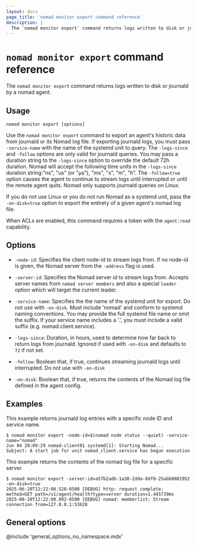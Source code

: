 ```yaml
---
layout: docs
page_title: 'nomad monitor export command reference'
description: |
  The `nomad monitor export` command returns logs written to disk or journald by a nomad agent.
---
```


# `nomad monitor export` command reference

The `nomad monitor export` command returns logs written to disk or journald by a nomad agent.

## Usage

```plaintext
nomad monitor export [options]
```

Use the `nomad monitor export` command to export an agent's historic data
from journald or its Nomad log file. If exporting journald logs, you must
pass `-service-name` with the name of the systemd unit to query.
The `-logs-since` and `-follow` options are only valid for journald queries.
You may pass a duration string to the `-logs-since` option to override the
default 72h duration. Nomad will accept the following time units in the
`-logs-since` duration string:"ns", "us" (or "µs"), "ms", "s", "m", "h".
The `-follow=true` option causes the agent to continue to stream logs until
interrupted or until the remote agent quits. Nomad only supports journald
queries on Linux.

If you do not use Linux or you do not run Nomad as a systemd unit, pass the
`-on-disk=true` option to export the entirety of a given agent's nomad log file.

When ACLs are enabled, this command requires a token with the `agent:read`
capability.

## Options

- `-node-id`: Specifies the client node-id to stream logs from. If no
  node-id is given, the Nomad server from the `-address` flag is used.

- `-server-id`: Specifies the Nomad server id to stream logs from. Accepts
  server names from `nomad server members` and also a special `leader` option
  which will target the current leader.

- `-service-name`: Specifies the the name of the systemd unit for export.
  Do not use with `-on-disk`. Must include 'nomad' and conform to systemd
  naming conventions. You may provide the full systemd file name
  or omit the suffix. If your service name includes a '.', you must include
  a valid suffix (e.g. nomad.client.service).
  
- `-logs-since`: Duration, in hours, used to determine how far back to return
  logs from journald. Ignored if used with `-on-disk` and defaults to `72` if
  not set.

- `-follow`: Boolean that, if true, continues streaming journald logs until
  interrupted. Do not use with `-on-disk`
  
- `-on-disk`: Boolean that, if true, returns the contents of the Nomad log file
  defined in the agent config.

## Examples

This example returns journald log entries with a specific node ID and service name.

```shell-session
$ nomad monitor export -node-id=$(nomad node status --quiet) -service-name="nomad"
Jun 04 20:09:29 nomad-client01 systemd[1]: Starting Nomad...
Subject: A start job for unit nomad_client.service has begun execution
```

This example returns the contents of the nomad log file for a specific server.

```shell-session
$ nomad monitor export -server-id=a57b2adb-1a30-2dda-8df0-25abb0881952 -on-disk=true
2025-06-20T12:22:08.528-0500 [DEBUG] http: request complete: method=GET path=/v1/agent/health?type=server duration=1.445739ms
2025-06-20T12:22:09.892-0500 [DEBUG] nomad: memberlist: Stream connection from=127.0.0.1:53628
```

## General options

@include 'general_options_no_namespace.mdx'
